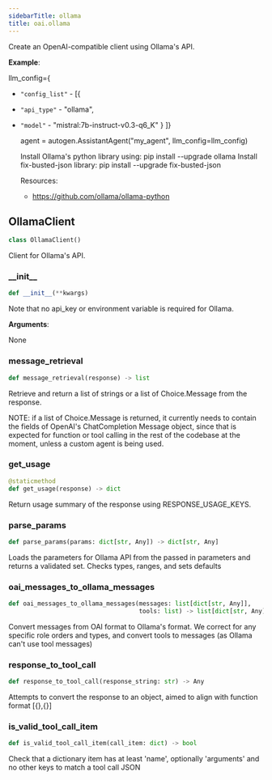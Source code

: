 ```yaml
---
sidebarTitle: ollama
title: oai.ollama
---
```


Create an OpenAI-compatible client using Ollama's API.

**Example**:

  llm_config=\{
- `"config_list"` - [\{
- `"api_type"` - "ollama",
- `"model"` - "mistral:7b-instruct-v0.3-q6_K"
  }
  ]}
  
  agent = autogen.AssistantAgent("my_agent", llm_config=llm_config)
  
  Install Ollama's python library using: pip install --upgrade ollama
  Install fix-busted-json library: pip install --upgrade fix-busted-json
  
  Resources:
  - https://github.com/ollama/ollama-python

## OllamaClient

```python
class OllamaClient()
```

Client for Ollama's API.

### \_\_init\_\_

```python
def __init__(**kwargs)
```

Note that no api_key or environment variable is required for Ollama.

**Arguments**:

  None

### message\_retrieval

```python
def message_retrieval(response) -> list
```

Retrieve and return a list of strings or a list of Choice.Message from the response.

NOTE: if a list of Choice.Message is returned, it currently needs to contain the fields of OpenAI's ChatCompletion Message object,
since that is expected for function or tool calling in the rest of the codebase at the moment, unless a custom agent is being used.

### get\_usage

```python
@staticmethod
def get_usage(response) -> dict
```

Return usage summary of the response using RESPONSE_USAGE_KEYS.

### parse\_params

```python
def parse_params(params: dict[str, Any]) -> dict[str, Any]
```

Loads the parameters for Ollama API from the passed in parameters and returns a validated set. Checks types, ranges, and sets defaults

### oai\_messages\_to\_ollama\_messages

```python
def oai_messages_to_ollama_messages(messages: list[dict[str, Any]],
                                    tools: list) -> list[dict[str, Any]]
```

Convert messages from OAI format to Ollama's format.
We correct for any specific role orders and types, and convert tools to messages (as Ollama can't use tool messages)

### response\_to\_tool\_call

```python
def response_to_tool_call(response_string: str) -> Any
```

Attempts to convert the response to an object, aimed to align with function format [\{},\{}]

### is\_valid\_tool\_call\_item

```python
def is_valid_tool_call_item(call_item: dict) -> bool
```

Check that a dictionary item has at least 'name', optionally 'arguments' and no other keys to match a tool call JSON

